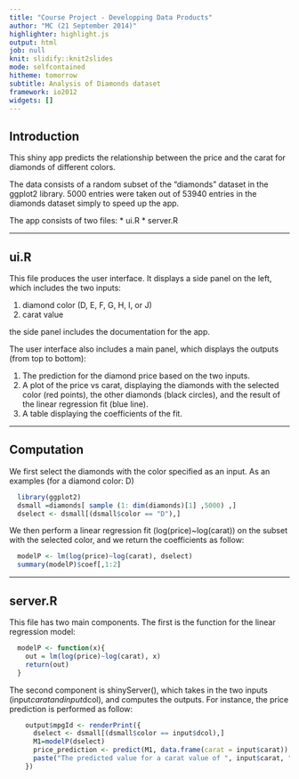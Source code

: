 ```yaml
---
title: "Course Project - Developping Data Products"
author: "MC (21 September 2014)"
highlighter: highlight.js
output: html
job: null
knit: slidify::knit2slides
mode: selfcontained
hitheme: tomorrow
subtitle: Analysis of Diamonds dataset
framework: io2012
widgets: []
---
```


## Introduction

This shiny app predicts the relationship between the price and the carat for diamonds of different colors.

The data consists of a random subset of the "diamonds" dataset in the ggplot2 library. 5000 entries were taken out of 53940 entries in the diamonds dataset simply to speed up the app.

The app consists of two files:
* ui.R
* server.R


---

## ui.R

This file produces the user interface.  It displays a side panel on the left, which includes the two inputs:  

1. diamond color (D, E, F, G, H, I, or J)
2. carat value

the side panel includes the documentation for the app.

The user interface also includes a main panel, which displays the outputs (from top to bottom):

1. The prediction for the diamond price based on the two inputs.
2. A plot of the price vs carat, displaying the diamonds with the selected color (red points), the other diamonds (black circles), and the result of the linear regression fit (blue line).
3. A table displaying the coefficients of the fit.

---

## Computation

We first select the diamonds with the color specified as an input.  As an examples (for a diamond color: D)

```r
  library(ggplot2)
  dsmall =diamonds[ sample (1: dim(diamonds)[1] ,5000) ,]
  dselect <- dsmall[(dsmall$color == "D"),]
```

We then perform a linear regression fit (log(price)~log(carat)) on the subset with the selected color, and we return the coefficients as follow:

```r
  modelP <- lm(log(price)~log(carat), dselect)
  summary(modelP)$coef[,1:2]
```

---

## server.R

This file has two main components.  The first is the function for the linear regression model:

```r
  modelP <- function(x){
    out = lm(log(price)~log(carat), x)
    return(out)
  }
```

The second component is shinyServer(), which takes in the two inputs (input$carat and input$dcol), and computes the outputs.  For instance, the price prediction is performed as follow:

```r
    output$mpgId <- renderPrint({
      dselect <- dsmall[(dsmall$color == input$dcol),]
      M1=modelP(dselect)
      price_prediction <- predict(M1, data.frame(carat = input$carat))
      paste("The predicted value for a carat value of ", input$carat, " is $", price_prediction)
    })
```
